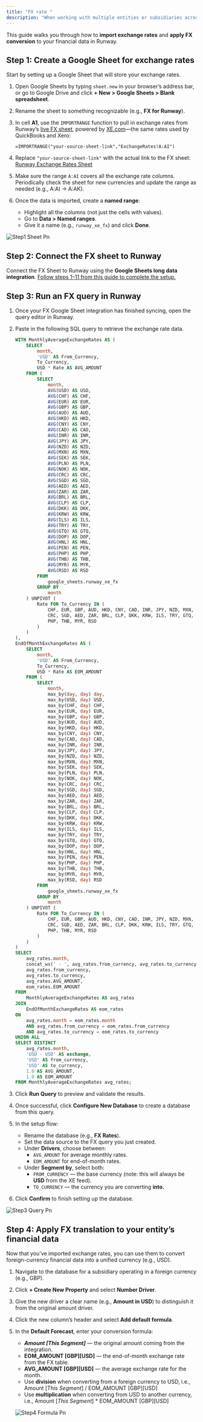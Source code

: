 ```yaml
---
title: "FX rate "
description: "When working with multiple entities or subsidiaries across different regions, you often need to consolidate financial data into a single reporting currency. Runway makes this possible by allowing you to convert values denominated in different currencies into one unified currency."
---
```


This guide walks you through how to **import exchange rates** and **apply FX conversion** to your financial data in Runway.

## Step 1: Create a Google Sheet for exchange rates

Start by setting up a Google Sheet that will store your exchange rates.

1. Open Google Sheets by typing `sheet.new` in your browser’s address bar, or go to Google Drive and click **\+ New \> Google Sheets \> Blank spreadsheet**.
2. Rename the sheet to something recognizable (e.g., **FX for Runway**).
3. In cell **A1**, use the `IMPORTRANGE` function to pull in exchange rates from Runway’s [live FX sheet](https://docs.google.com/spreadsheets/d/1gAsVhuVDFbXsztrOShUc8bNEFTEa8h7LIInYUXc1opQ/edit?usp=sharing), powered by [XE.com](http://xe.com/)—the same rates used by QuickBooks and Xero:

   ```
   =IMPORTRANGE("your-source-sheet-link","ExchangeRates!A:AI")
   ```
4. Replace `"your-source-sheet-link"` with the actual link to the FX sheet: [Runway Exchange Rates Sheet](https://docs.google.com/spreadsheets/d/1gAsVhuVDFbXsztrOShUc8bNEFTEa8h7LIInYUXc1opQ/edit?usp=sharing)
5. Make sure the range `A:AI` covers all the exchange rate columns. Periodically check the sheet for new currencies and update the range as needed (e.g., A:AI → A:AK).
6. Once the data is imported, create a **named range**:
   - Highlight all the columns (not just the cells with values).
   - Go to **Data \> Named ranges**.
   - Give it a name (e.g., `runway_xe_fx`) and click **Done**.

![Step1 Sheet Pn](/images/fx/step1-sheet.png)

## Step 2: Connect the FX sheet to Runway

Connect the FX Sheet to Runway using the **Google Sheets long data integration**. [Follow steps 1–11 from this guide to complete the setup.](https://docs.runway.com/integrations/data-storage/google-sheets#connecting-a-google-sheet-with-long-data)

## Step 3: Run an FX query in Runway

1. Once your FX Google Sheet integration has finished syncing, open the query editor in Runway.
2. Paste in the following SQL query to retrieve the exchange rate data.

   ```sql
   WITH MonthlyAverageExchangeRates AS (
       SELECT
           month,
           'USD' AS From_Currency,
           To_Currency,
           USD * Rate AS AVG_AMOUNT
       FROM (
           SELECT
               month,
               AVG(USD) AS USD,
               AVG(CHF) AS CHF,
               AVG(EUR) AS EUR,
               AVG(GBP) AS GBP,
               AVG(AUD) AS AUD,
               AVG(HKD) AS HKD,
               AVG(CNY) AS CNY,
               AVG(CAD) AS CAD,
               AVG(INR) AS INR,
               AVG(JPY) AS JPY,
               AVG(NZD) AS NZD,
               AVG(MXN) AS MXN,
               AVG(SEK) AS SEK,
               AVG(PLN) AS PLN,
               AVG(NOK) AS NOK,
               AVG(CRC) AS CRC,
               AVG(SGD) AS SGD,
               AVG(AED) AS AED,
               AVG(ZAR) AS ZAR,
               AVG(BRL) AS BRL,
               AVG(CLP) AS CLP,
               AVG(DKK) AS DKK,
               AVG(KRW) AS KRW,
               AVG(ILS) AS ILS,
               AVG(TRY) AS TRY,
               AVG(GTQ) AS GTQ,
               AVG(DOP) AS DOP,
               AVG(HNL) AS HNL,
               AVG(PEN) AS PEN,
               AVG(PHP) AS PHP,
               AVG(THB) AS THB,
               AVG(MYR) AS MYR,
               AVG(RSD) AS RSD
           FROM
               google_sheets.runway_xe_fx
           GROUP BY
               month
       ) UNPIVOT (
           Rate FOR To_Currency IN (
               CHF, EUR, GBP, AUD, HKD, CNY, CAD, INR, JPY, NZD, MXN, SEK, PLN, NOK,
               CRC, SGD, AED, ZAR, BRL, CLP, DKK, KRW, ILS, TRY, GTQ, DOP, HNL, PEN,
               PHP, THB, MYR, RSD
           )
       )
   ),
   EndOfMonthExchangeRates AS (
       SELECT
           month,
           'USD' AS From_Currency,
           To_Currency,
           USD * Rate AS EOM_AMOUNT
       FROM (
           SELECT
               month,
               max_by(day, day) day,
               max_by(USD, day) USD,
               max_by(CHF, day) CHF,
               max_by(EUR, day) EUR,
               max_by(GBP, day) GBP,
               max_by(AUD, day) AUD,
               max_by(HKD, day) HKD,
               max_by(CNY, day) CNY,
               max_by(CAD, day) CAD,
               max_by(INR, day) INR,
               max_by(JPY, day) JPY,
               max_by(NZD, day) NZD,
               max_by(MXN, day) MXN,
               max_by(SEK, day) SEK,
               max_by(PLN, day) PLN,
               max_by(NOK, day) NOK,
               max_by(CRC, day) CRC,
               max_by(SGD, day) SGD,
               max_by(AED, day) AED,
               max_by(ZAR, day) ZAR,
               max_by(BRL, day) BRL,
               max_by(CLP, day) CLP,
               max_by(DKK, day) DKK,
               max_by(KRW, day) KRW,
               max_by(ILS, day) ILS,
               max_by(TRY, day) TRY,
               max_by(GTQ, day) GTQ,
               max_by(DOP, day) DOP,
               max_by(HNL, day) HNL,
               max_by(PEN, day) PEN,
               max_by(PHP, day) PHP,
               max_by(THB, day) THB,
               max_by(MYR, day) MYR,
               max_by(RSD, day) RSD
           FROM
               google_sheets.runway_xe_fx
           GROUP BY
               month
       ) UNPIVOT (
           Rate FOR To_Currency IN (
               CHF, EUR, GBP, AUD, HKD, CNY, CAD, INR, JPY, NZD, MXN, SEK, PLN, NOK,
               CRC, SGD, AED, ZAR, BRL, CLP, DKK, KRW, ILS, TRY, GTQ, DOP, HNL, PEN,
               PHP, THB, MYR, RSD
           )
       )
   )
   SELECT
       avg_rates.month,
       concat_ws(' - ', avg_rates.from_currency, avg_rates.to_currency) AS exchange,
       avg_rates.from_currency,
       avg_rates.to_currency,
       avg_rates.AVG_AMOUNT,
       eom_rates.EOM_AMOUNT
   FROM
       MonthlyAverageExchangeRates AS avg_rates
   JOIN
       EndOfMonthExchangeRates AS eom_rates
   ON
       avg_rates.month = eom_rates.month
       AND avg_rates.from_currency = eom_rates.from_currency
       AND avg_rates.to_currency = eom_rates.to_currency
   UNION ALL
   SELECT DISTINCT
       avg_rates.month,
       'USD - USD' AS exchange,
       'USD' AS from_currency,
       'USD' AS to_currency,
       1.0 AS AVG_AMOUNT,
       1.0 AS EOM_AMOUNT
   FROM MonthlyAverageExchangeRates avg_rates;
   ```
3. Click **Run Query** to preview and validate the results.
4. Once successful, click **Configure New Database** to create a database from this query.
5. In the setup flow:
   - Rename the database (e.g., **FX Rates**).
   - Set the data source to the FX query you just created.
   - Under **Drivers**, choose between:
     - `AVG_AMOUNT` for average monthly rates.
     - `EOM_AMOUNT` for end-of-month rates.
   - Under **Segment by**, select both:
     - `FROM_CURRENCY` — the base currency (note: this will always be **USD** from the XE feed).
     - `TO_CURRENCY` — the currency you are converting **into.**
6. Click **Confirm** to finish setting up the database.

![Step3 Query Pn](/images/fx/step3-query.png)

## Step 4: Apply FX translation to your entity’s financial data

Now that you’ve imported exchange rates, you can use them to convert foreign-currency financial data into a unified currency (e.g., USD).

1. Navigate to the database for a subsidiary operating in a foreign currency (e.g., GBP).
2. Click **\+ Create New Property** and select **Number Driver**.
3. Give the new driver a clear name (e.g., **Amount in USD**) to distinguish it from the original amount driver.
4. Click the new column’s header and select **Add default formula**.
5. In the **Default Forecast**, enter your conversion formula:
   - **_Amount [This Segment]_** — the original amount coming from the integration.
   - **EOM_AMOUNT [GBP][USD]** — the end-of-month exchange rate from the FX table.
   - **AVG_AMOUNT [GBP][USD]** — the average exchange rate for the month.
   - Use **division** when converting from a foreign currency to USD, i.e., Amount [_This Segment_] / EOM_AMOUNT [GBP][USD]
   - Use **multiplication** when converting from USD to another currency, i.e., Amount [_This Segment_] \* EOM_AMOUNT [GBP][USD]

   ![Step4 Formula Pn](/images/fx/step4-formula.png)